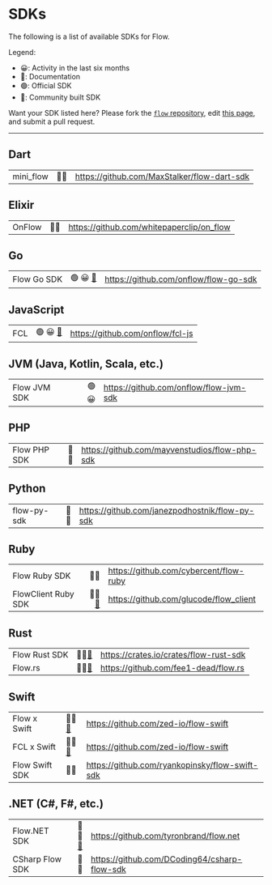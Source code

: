 # SDKs


The following is a list of available SDKs for Flow.

Legend:

- 😀: Activity in the last six months
- 📘: Documentation
- 🟢: Official SDK
- 🤝: Community built SDK

Want your SDK listed here? Please fork the [`flow` repository](https://github.com/onflow/flow), edit [this page](https://github.com/onflow/flow/blob/master/docs/content/sdks.mdx), and submit a pull request.

---

## Dart

|           |      |                                                                                                                                                              |
| --------- | ---: | ------------------------------------------------------------------------------------------------------------------------------------------------------------ |
| mini_flow | 🤝😀 | <TrackingLink href="https://github.com/MaxStalker/flow-dart-sdk" eventName="flutter_sdk_selected">https://github.com/MaxStalker/flow-dart-sdk</TrackingLink> |

## Elixir

|        |      |                                                                                                                                                         |
| ------ | ---: | ------------------------------------------------------------------------------------------------------------------------------------------------------- |
| OnFlow | 🤝😀 | <TrackingLink href="https://github.com/whitepaperclip/on_flow" eventName="elixir_sdk_selected">https://github.com/whitepaperclip/on_flow</TrackingLink> |

## Go

|             |                          |                                                                                                                                             |
| ----------- | -----------------------: | ------------------------------------------------------------------------------------------------------------------------------------------- |
| Flow Go SDK | 🟢 😀 [📘](/flow-go-sdk) | <TrackingLink href="https://github.com/onflow/flow-go-sdk" eventName="go_sdk_selected">https://github.com/onflow/flow-go-sdk</TrackingLink> |

## JavaScript

|     |                  |                                                                                                                                |
| --- | ---------------: | ------------------------------------------------------------------------------------------------------------------------------ |
| FCL | 🟢 😀 [📘](/fcl) | <TrackingLink href="https://github.com/onflow/fcl-js" eventName="fcl_selected">https://github.com/onflow/fcl-js</TrackingLink> |

## JVM (Java, Kotlin, Scala, etc.)

|              |       |                                                                                                                                                |
| ------------ | ----: | ---------------------------------------------------------------------------------------------------------------------------------------------- |
| Flow JVM SDK | 🟢 😀 | <TrackingLink href="https://github.com/onflow/flow-jvm-sdk" eventName="jvm_sdk_selected">https://github.com/onflow/flow-jvm-sdk</TrackingLink> |

## PHP

|              |      |                                                                                                                                                              |
| ------------ | ---: | ------------------------------------------------------------------------------------------------------------------------------------------------------------ |
| Flow PHP SDK | 🤝😀 | <TrackingLink href="https://github.com/mayvenstudios/flow-php-sdk" eventName="php_sdk_selected">https://github.com/mayvenstudios/flow-php-sdk</TrackingLink> |

## Python

|             |      |                                                                                                                                                                   |
| ----------- | ---: | ----------------------------------------------------------------------------------------------------------------------------------------------------------------- |
| flow-py-sdk | 🤝😀 | <TrackingLink href="https://github.com/janezpodhostnik/flow-py-sdk" eventName="python_sdk_selected">https://github.com/janezpodhostnik/flow-py-sdk</TrackingLink> |

## Ruby

|                     |                                                  |                                                                                                                                                 |
| ------------------- | -----------------------------------------------: | ----------------------------------------------------------------------------------------------------------------------------------------------- |
| Flow Ruby SDK       |                                             🤝😀 | <TrackingLink href="https://github.com/cybercent/flow-ruby" eventName="ruby_sdk_selected">https://github.com/cybercent/flow-ruby</TrackingLink> |
| FlowClient Ruby SDK | 🤝😀[📘](https://github.com/glucode/flow_client) | <TrackingLink href="https://github.com/glucode/flow_client" eventName="ruby_sdk_selected">https://github.com/glucode/flow_client</TrackingLink> |

## Rust

|               |                                                                 |                                                                                                                                                 |
| ------------- | --------------------------------------------------------------: | ----------------------------------------------------------------------------------------------------------------------------------------------- |
| Flow Rust SDK |  🤝😀[📘](https://github.com/MarshallBelles/flow-rust-sdk/wiki) | <TrackingLink href="https://crates.io/crates/flow-rust-sdk" eventName="rust_sdk_selected">https://crates.io/crates/flow-rust-sdk</TrackingLink> |
| Flow.rs       | 🤝😀[📘](https://github.com/fee1-dead/flow.rs/tree/master/docs) | <TrackingLink href="https://github.com/fee1-dead/flow.rs" eventName="rust_sdk_selected">https://github.com/fee1-dead/flow.rs</TrackingLink>     |

## Swift

|                |                                                                       |                                                                                                                                                                  |
| -------------- | --------------------------------------------------------------------- | ---------------------------------------------------------------------------------------------------------------------------------------------------------------- |
| Flow x Swift   | 🤝😀[📘](https://github.com/Outblock/flow-swift) | <TrackingLink href="https://github.com/Outblock/flow-swift" eventName="swift_sdk_selected">https://github.com/zed-io/flow-swift</TrackingLink>                     |
| FCL x Swift   | 🤝😀[📘](https://github.com/Outblock/fcl-swift) | <TrackingLink href="https://github.com/Outblock/fcl-swift" eventName="swift_fcl_sdk_selected">https://github.com/zed-io/flow-swift</TrackingLink>                     |
| Flow Swift SDK | 🤝😀                                                                  | <TrackingLink href="https://github.com/ryankopinsky/flow-swift-sdk" eventName="swift_sdk_selected">https://github.com/ryankopinsky/flow-swift-sdk</TrackingLink> |

## .NET (C#, F#, etc.)

|                 |                                                      |                                                                                                                                                               |
| --------------- | ---------------------------------------------------: | ------------------------------------------------------------------------------------------------------------------------------------------------------------- |
| Flow.NET SDK    | 🤝😀[📘](https://tyronbrand.github.io/flow.net/api/) | <TrackingLink href="https://github.com/tyronbrand/flow.net" eventName="dotnet_sdk_selected">https://github.com/tyronbrand/flow.net</TrackingLink>             |
| CSharp Flow SDK |                                                 🤝😀 | <TrackingLink href="https://github.com/DCoding64/csharp-flow-sdk" eventName="dotnet_sdk_selected">https://github.com/DCoding64/csharp-flow-sdk</TrackingLink> |
